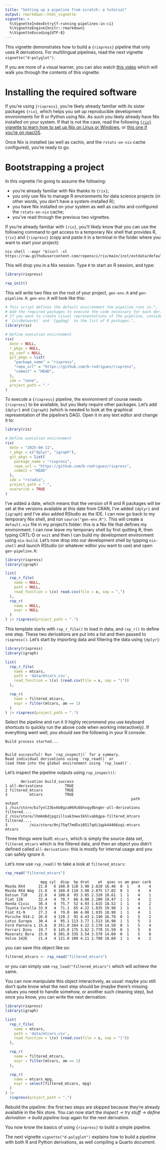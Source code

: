 ```yaml
---
title: "Setting up a pipeline from scratch: a tutorial"
output: rmarkdown::html_vignette
vignette: >
  %\VignetteIndexEntry{f-running-pipelines-in-ci}
  %\VignetteEngine{knitr::rmarkdown}
  %\VignetteEncoding{UTF-8}
---
```


This vignette demonstrates how to build a `{rixpress}` pipeline that only uses R
derivations. For multilingual pipelines, read the next vignette
`vignette("d-polyglot")`.

If you are more of a visual learner, you can also watch [this video](404) which
will walk you through the contents of this vignette.

# Installing the required software

If you're using `{rixpress}`, you're likely already familiar with its sister
packages `{rix}`, which helps you set up reproducible development environments
for R or Python using Nix. As such you likely already have Nix installed on your
system. If that is not the case, read the following [`{rix}` vignette to learn
how to set up Nix on Linux or
Windows](https://docs.ropensci.org/rix/articles/b1-setting-up-and-using-rix-on-linux-and-windows.html),
or [this one if you're on macOS](https://docs.ropensci.org/rix/articles/b2-setting-up-and-using-rix-on-macos.html).

Once Nix is installed (as well as cachix, and the `rstats-on-nix` cache
configured), you're ready to go.

# Bootstrapping a project

In this vignette I'm going to assume the following:

- you're already familiar with Nix thanks to `{rix}`;
- you only use Nix to manage R environments for data science projects (in other
  words, you don't have a system-installed R);
- you have Nix installed on your system as well as cachix and configured the
  `rstats-on-nix` cache;
- you've read through the previous two vignettes.

If you're already familiar with `{rix}`, you'll likely know that you can use the
following command to get access to a temporary Nix shell that provides R,
`{rix}` and `{rixpress}` (copy and paste it in a terminal in the folder where
you want to start your project):

```
nix-shell --expr "$(curl -sl https://raw.githubusercontent.com/ropensci/rix/main/inst/extdata/default.nix)"
```

This will drop you in a Nix session. Type `R` to start an R session, and type:

```r
library(rixpress)

rxp_init()
```

This will write two files on the root of your project, `gen-env.R` and
`gen-pipeline.R`. `gen-env.R` will look like this:

```r
# This script defines the default environment the pipeline runs in.",
# Add the required packages to execute the code necessary for each derivation.",
# If you want to create visual representations of the pipeline, consider adding",
# `{visNetwork}` and `{ggdag}` to the list of R packages.",
library(rix)

# Define execution environment
rix(
  date = NULL,
  r_pkgs = NULL,
  py_conf = NULL,
  git_pkgs = list(
    "package_name" = "rixpress",
    "repo_url" = "https://github.com/b-rodrigues/rixpress",
    "commit" = "HEAD",
  ),
  ide = "none",
  project_path = "."
)
```

To execute a `{rixpress}` pipeline, the environment of course needs `{rixpress}`
to be available, but you likely require other packages. Let's add `{dplyr}` and
`{igraph}` (which is needed to look at the graphical representation of the
pipeline's DAG). Open it in any text editor and change it to:

```r
library(rix)

# Define execution environment
rix(
  date = "2025-04-11",
  r_pkgs = c("dplyr", "igraph"),
  git_pkgs = list(
    package_name = "rixpress",
    repo_url = "https://github.com/b-rodrigues/rixpress",
    commit = "HEAD"
  ),
  ide = "rstudio",
  project_path = ".",
  overwrite = TRUE
)
```

I've added a date, which means that the version of R and R packages will be set
at the versions available at this date from CRAN, I've added `{dplyr}` and
`{igraph}` and I've also added RStudio as the IDE. I can now go back to my
temporary Nix shell, and run `source("gen-env.R")`. This will create a
`default.nix` file in my project's folder: this is a Nix file that defines my
environment. I can now leave my temporary shell by first quitting R, then typing
CRTL-D or `exit` and then I can build my development environment using
`nix-build`. Let’s now drop into our development shell by typping `nix-shell`
and launch RStudio (or whatever editor you want to use) and open
`gen-pipeline.R`:


```r
library(rixpress)
library(igraph)

list(
  rxp_r_file(
    name = NULL,
    path = NULL,
    read_function = \(x) read.csv(file = x, sep = ",")
  ),
  rxp_r(
    name = NULL,
    expr = NULL
  )
) |> rixpress(project_path = ".")
```

This template starts with `rxp_r_file()` to load in data, and `rxp_r()` to
define one step. These two derivations are put into a list and then passed to
`rixpress()`. Let's start by importing data and filtering the data using
`{dplyr}`:

```r
library(rixpress)
library(igraph)

list(
  rxp_r_file(
    name = mtcars,
    path = 'data/mtcars.csv',
    read_function = \(x) (read.csv(file = x, sep = "|"))
  ),

  rxp_r(
    name = filtered_mtcars,
    expr = filter(mtcars, am == 1)
  )
) |> rixpress(project_path = ".")
```

Select the pipeline and run it (I highly recommend you use keyboard shortcuts
to quickly run the above code when working interactively). If everything
went well, you should see the following in your R console:

```
Build process started...


Build successful! Run `rxp_inspect()` for a summary.
Read individual derivations using `rxp_read()` or
load them into the global environment using `rxp_load()`.
```

Let’s inspect the pipeline outputs using `rxp_inspect()`:

```
       derivation build_success
1 all-derivations          TRUE
2 filtered_mtcars          TRUE
3          mtcars          TRUE
                                                         path       output
1 /nix/store/bz7ynl23bxkb0gza069i6bhxqy8bngmr-all-derivations filtered....
2 /nix/store/lhmkmbdjpgzillsak3nwv1khlvabbgpa-filtered_mtcars filtered....
3          /nix/store/0nj75qf7md5xi0517qdi1qpk44466zqi-mtcars       mtcars
```

Three things were built: `mtcars`, which is simply the source data set,
`filtered_mtcars` which is the filtered data, and then an object you didn't
defined called `all-derivations`: this is mostly for internal usage and you
can safely ignore it.

Let's now use `rxp_read()` to take a look at `filtered_mtcars`:

```r
rxp_read("filtered_mtcars")
```

```
                mpg cyl  disp  hp drat    wt  qsec vs am gear carb
Mazda RX4      21.0   6 160.0 110 3.90 2.620 16.46  0  1    4    4
Mazda RX4 Wag  21.0   6 160.0 110 3.90 2.875 17.02  0  1    4    4
Datsun 710     22.8   4 108.0  93 3.85 2.320 18.61  1  1    4    1
Fiat 128       32.4   4  78.7  66 4.08 2.200 19.47  1  1    4    1
Honda Civic    30.4   4  75.7  52 4.93 1.615 18.52  1  1    4    2
Toyota Corolla 33.9   4  71.1  65 4.22 1.835 19.90  1  1    4    1
Fiat X1-9      27.3   4  79.0  66 4.08 1.935 18.90  1  1    4    1
Porsche 914-2  26.0   4 120.3  91 4.43 2.140 16.70  0  1    5    2
Lotus Europa   30.4   4  95.1 113 3.77 1.513 16.90  1  1    5    2
Ford Pantera L 15.8   8 351.0 264 4.22 3.170 14.50  0  1    5    4
Ferrari Dino   19.7   6 145.0 175 3.62 2.770 15.50  0  1    5    6
Maserati Bora  15.0   8 301.0 335 3.54 3.570 14.60  0  1    5    8
Volvo 142E     21.4   4 121.0 109 4.11 2.780 18.60  1  1    4    2
```

you can save this object like so:

```r
filtered_mtcars <- rxp_read("filtered_mtcars")
```

or you can simply use `rxp_load("filtered_mtcars")` which will achieve the same.

You can now manipulate this object interactively, as usual: maybe you still
don't quite know what the next step should be (maybe there's missing values
you need to handle somehow, or another such cleaning step), but once you know,
you can write the next derivation:

```r
library(rixpress)
library(igraph)

list(
  rxp_r_file(
    name = mtcars,
    path = 'data/mtcars.csv',
    read_function = \(x) (read.csv(file = x, sep = "|"))
  ),

  rxp_r(
    name = filtered_mtcars,
    expr = filter(mtcars, am == 1)
  ),

  rxp_r(
    name = mtcars_mpg,
    expr = select(filtered_mtcars, mpg)
  )
) |>
  rixpress(project_path = ".")
```

Rebuild the pipeline: the first two steps are skipped because they're already
available in the Nix store. You can now start the *inspect -> try stuff ->
define derivation -> build pipeline* loop again for the next derivation.

You now know the basics of using `{rixpress}` to build a simple pipeline.

The next vignette `vignette("d-polyglot")` explains how to build a pipeline
with both R and Python derivations, as well compiling a Quarto document.

